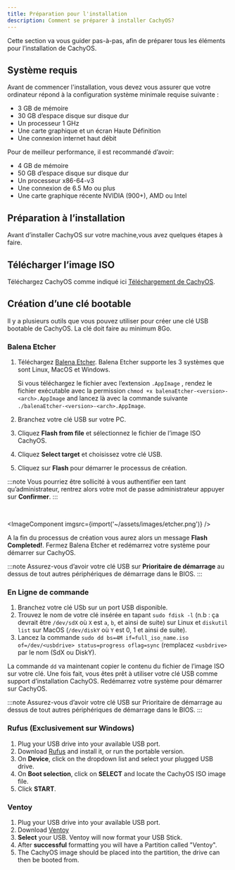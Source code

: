 ```yaml
---
title: Préparation pour l'installation
description: Comment se préparer à installer CachyOS?
---
```



Cette section va vous guider pas-à-pas, afin de préparer tous les éléments  pour l’installation de CachyOS.

## Système requis

Avant de commencer l'installation, vous devez vous assurer que votre ordinateur répond à la configuration système minimale requise suivante :

*   3 GB de mémoire
*   30 GB d’espace disque sur disque dur
*   Un processeur 1 GHz
*   Une carte graphique et un écran Haute Définition
*   Une connexion internet haut débit

Pour de meilleur performance, il est recommandé d’avoir:

*   4 GB de mémoire
*   50 GB d’espace disque sur disque dur
*   Un processeur  x86-64-v3
*   Une connexion de 6.5 Mo ou plus
*   Une carte graphique récente NVIDIA (900+), AMD ou Intel


## Préparation à l’installation

Avant d’installer CachyOS sur votre machine,vous avez quelques étapes à faire.

## Télécharger l’image ISO

Téléchargez CachyOS comme indiqué ici  [Téléchargement de CachyOS](/cachyos_basic/download/).

## Création d’une clé bootable

Il y a plusieurs outils que vous pouvez utiliser pour créer une clé USB bootable de CachyOS. La clé doit faire au minimum 8Go.

### Balena Etcher

<Steps>

1. Téléchargez  [Balena Etcher](https://etcher.balena.io/). Balena Etcher supporte les 3 systèmes  que sont Linux, MacOS et Windows.

   Si vous téléchargez le fichier avec l’extension `.AppImage` ,  rendez le fichier exécutable avec la permission  `chmod +x balenaEtcher-<version>-<arch>.AppImage` and lancez là avec la commande suivante `./balenaEtcher-<version>-<arch>.AppImage`.

2. Branchez votre clé USB sur votre PC.
3. Cliquez  **Flash from file** et sélectionnez le fichier de l’image ISO CachyOS.
4. Cliquez  **Select target** et choisissez votre clé USB.
5. Cliquez sur **Flash** pour démarrer le processus de création.

</Steps>

:::note
Vous pourriez être sollicité à vous authentifier een tant qu’administrateur, rentrez alors votre mot de passe administrateur appuyer sur **Confirmer**.
:::


<br />

<ImageComponent imgsrc={import('~/assets/images/etcher.png')} />

A la fin du processus de création vous aurez alors un message **Flash Completed!**. Fermez Balena Etcher et redémarrez votre système pour démarrer sur CachyOS.

:::note
Assurez-vous d’avoir votre clé USB sur **Prioritaire de démarrage** au dessus de tout autres périphériques de démarrage dans le BIOS.
:::

### En Ligne de commande

<Steps>

1. Branchez votre clé USb sur un port USB disponible.
2. Trouvez le nom de votre clé insérée  en tapant `sudo fdisk -l` (n.b : ça devrait être  `/dev/sdX` où  `X` est `a`, `b`, et ainsi de suite) sur Linux
et `diskutil list` sur MacOS (`/dev/diskY` où `Y` est 0, 1 et ainsi de suite).
3. Lancez la commande `sudo dd bs=4M if=full_iso_name.iso of=/dev/<usbdrive> status=progress oflag=sync` (remplacez `<usbdrive>` par le nom (SdX ou DiskY).

</Steps>

La commande `dd` va maintenant copier le contenu du fichier  de l’image ISO sur votre clé. Une fois fait, vous êtes prêt à utiliser votre  clé USB comme support d’installation CachyOS. Redémarrez votre système pour démarrer sur CachyOS.

:::note
Assurez-vous d’avoir votre clé USB sur Prioritaire de démarrage au dessus de tout autres périphériques de démarrage dans le BIOS.
:::

### Rufus (Exclusivement sur Windows)

<Steps>

1. Plug your USB drive into your available USB port.
2. Download [Rufus](https://rufus.ie/) and install it, or run the portable version.
3. On **Device**, click on the dropdown list and select your plugged USB drive.
4. On **Boot selection**, click on **SELECT** and locate the CachyOS ISO image file.
5. Click **START**.

</Steps>

### Ventoy

<Steps>

1. Plug your USB drive into your available USB port.
2. Download [Ventoy](https://www.ventoy.net/en/download.html)
3. **Select** your USB. Ventoy will now format your USB Stick.
4. After **successful** formatting you will have a Partition called "Ventoy".
5. The CachyOS image should be placed into the partition, the drive can then be booted from.

</Steps>
